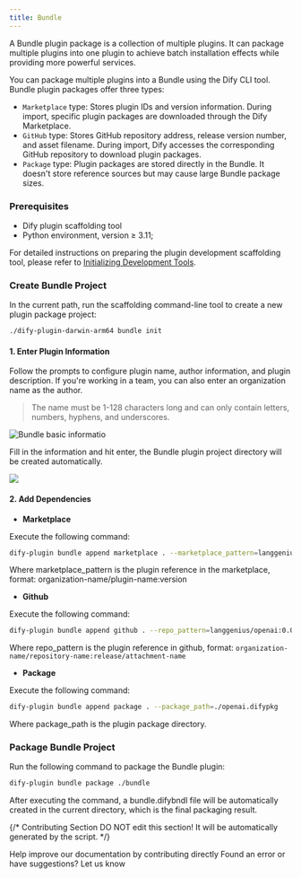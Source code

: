 ```yaml
---
title: Bundle
---
```



A Bundle plugin package is a collection of multiple plugins. It can package multiple plugins into one plugin to achieve batch installation effects while providing more powerful services.

You can package multiple plugins into a Bundle using the Dify CLI tool. Bundle plugin packages offer three types:

* `Marketplace` type: Stores plugin IDs and version information. During import, specific plugin packages are downloaded through the Dify Marketplace.
* `GitHub` type: Stores GitHub repository address, release version number, and asset filename. During import, Dify accesses the corresponding GitHub repository to download plugin packages.
* `Package` type: Plugin packages are stored directly in the Bundle. It doesn't store reference sources but may cause large Bundle package sizes.

### **Prerequisites**

* Dify plugin scaffolding tool
* Python environment, version ≥ 3.11;

For detailed instructions on preparing the plugin development scaffolding tool, please refer to [Initializing Development Tools](initialize-development-tools).

### **Create Bundle Project**

In the current path, run the scaffolding command-line tool to create a new plugin package project:

```bash
./dify-plugin-darwin-arm64 bundle init
```

#### **1. Enter Plugin Information**

Follow the prompts to configure plugin name, author information, and plugin description. If you're working in a team, you can also enter an organization name as the author.

> The name must be 1-128 characters long and can only contain letters, numbers, hyphens, and underscores.

![Bundle basic informatio](https://assets-docs.dify.ai/2024/12/03a1c4cdc72213f09523eb1b40832279.png)

Fill in the information and hit enter, the Bundle plugin project directory will be created automatically.

![](https://assets-docs.dify.ai/2024/12/356d1a8201fac3759bf01ee64e79a52b.png)

#### **2. Add Dependencies**

* **Marketplace**

Execute the following command:

```bash
dify-plugin bundle append marketplace . --marketplace_pattern=langgenius/openai:0.0.1
```

Where marketplace\_pattern is the plugin reference in the marketplace, format: organization-name/plugin-name:version

* **Github**

Execute the following command:

```bash
dify-plugin bundle append github . --repo_pattern=langgenius/openai:0.0.1/openai.difypkg
```

Where repo\_pattern is the plugin reference in github, format: `organization-name/repository-name:release/attachment-name`

* **Package**

Execute the following command:

```bash
dify-plugin bundle append package . --package_path=./openai.difypkg
```

Where package\_path is the plugin package directory.

### **Package Bundle Project**

Run the following command to package the Bundle plugin:

```bash
dify-plugin bundle package ./bundle
```

After executing the command, a bundle.difybndl file will be automatically created in the current directory, which is the final packaging result.

{/*
Contributing Section
DO NOT edit this section!
It will be automatically generated by the script.
*/}

<CardGroup cols="2">
    <Card
        title="Edit this page"
        icon="pen-to-square"
        href="https://github.com/langgenius/dify-docs-mintlify/edit/main/en/plugins/quick-start/develop-plugins/bundle.mdx"
    >
        Help improve our documentation by contributing directly
    </Card>
    <Card
        title="Report an issue"
        icon="github"
        href="https://github.com/langgenius/dify-docs-mintlify/issues/new?title=Documentation%20Issue%3A%20&body=%23%23%20Issue%20Description%0A%3C%21--%20Please%20briefly%20describe%20the%20issue%20you%20found%20--%3E%0A%0A%23%23%20Page%20Link%0Ahttps%3A%2F%2Fgithub.com%2Flanggenius%2Fdify-docs-mintlify%2Fblob%2Fmain%2Fen/plugins/quick-start/develop-plugins%2Fbundle.mdx%0A%0A%23%23%20Suggested%20Changes%0A%3C%21--%20If%20you%20have%20specific%20suggestions%20for%20changes%2C%20please%20describe%20them%20here%20--%3E%0A%0A%3C%21--%20Thank%20you%20for%20helping%20improve%20our%20documentation%21%20--%3E"
    >
        Found an error or have suggestions? Let us know
    </Card>
</CardGroup>
